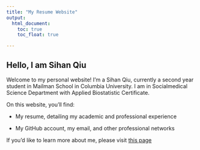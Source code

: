 ```yaml
---
title: "My Resume Website"
output: 
  html_document:
    toc: true
    toc_float: true

---
```


## Hello, I am Sihan Qiu
Welcome to my personal website! I'm a Sihan Qiu, currently a second year student in Mailman School in Columbia University. I am in Socialmedical Science Department with Applied Biostatistic Certificate.

On this website, you'll find:

- My resume, detailing my academic and professional experience

- My GitHub account, my email, and other professional networks


If you'd like to learn more about me, please visit [this page](resume.html) 




